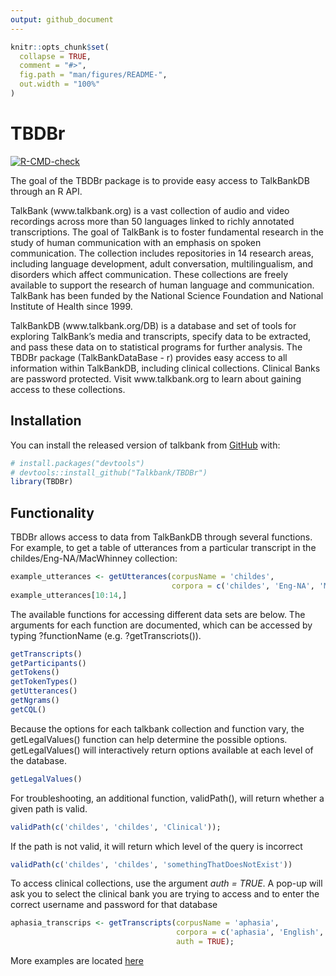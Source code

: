 ```yaml
---
output: github_document
---
```


<!-- README.md is generated from README.Rmd. Please edit that file -->

```r
knitr::opts_chunk$set(
  collapse = TRUE,
  comment = "#>",
  fig.path = "man/figures/README-",
  out.width = "100%"
)
```

# TBDBr

<!-- badges: start -->

[![R-CMD-check](https://github.com/TalkBank/TBDBr/workflows/R-CMD-check/badge.svg)](https://github.com/TalkBank/TBDBr/actions)

<!-- badges: end -->

The goal of the TBDBr package is to provide easy access to TalkBankDB through an R API.

TalkBank (www.talkbank.org) is a vast collection of audio and video recordings across more than 50 languages linked to richly annotated transcriptions. The goal of TalkBank is to foster fundamental research in the study of human communication with an emphasis on spoken communication. The collection includes repositories in 14 research areas, including language development, adult conversation, multilingualism, and disorders which affect communication. These collections are freely available to support the research of human language and communication. TalkBank has been funded by the National Science Foundation and National Institute of Health since 1999.

TalkBankDB (www.talkbank.org/DB) is a database and set of tools for exploring TalkBank’s media and transcripts, specify data to be extracted, and pass these data on to statistical programs for further analysis. The TBDBr package (TalkBankDataBase - r) provides easy access to all information within TalkBankDB, including clinical collections. Clinical Banks are password protected.  Visit www.talkbank.org to learn about gaining access to these collections.

## Installation

You can install the released version of talkbank from [GitHub](https://github.com/) with:

```r
# install.packages("devtools")
# devtools::install_github("Talkbank/TBDBr")
library(TBDBr)
```

## Functionality

TBDBr allows access to data from TalkBankDB through several functions. For example, to get a table of utterances from a particular transcript in the childes/Eng-NA/MacWhinney collection:

```r
example_utterances <- getUtterances(corpusName = 'childes',
                                    corpora = c('childes', 'Eng-NA', 'MacWhinney', '010411a'));
example_utterances[10:14,]
```

The available functions for accessing different data sets are below. The arguments for each function are documented, which can be accessed by typing ?functionName (e.g. ?getTranscriots()).

```r
getTranscripts()
getParticipants()
getTokens()
getTokenTypes()
getUtterances()
getNgrams()
getCQL()
```

Because the options for each talkbank collection and function vary, the getLegalValues() function can help determine the possible options. getLegalValues() will interactively return options available at each level of the database.

```r
getLegalValues()
```

For troubleshooting, an additional function, validPath(), will return whether a given path is valid.

```r
validPath(c('childes', 'childes', 'Clinical'));
```

If the path is not valid, it will return which level of the query is incorrect

```r
validPath(c('childes', 'childes', 'somethingThatDoesNotExist'))
```

To access clinical collections, use the argument *auth = TRUE*. A pop-up will ask you to select the clinical bank you are trying to access and to enter the correct username and password for that database

```r
aphasia_transcrips <- getTranscripts(corpusName = 'aphasia',
                                     corpora = c('aphasia', 'English', 'Aphasia', 'Adler'),
                                     auth = TRUE);
```

More examples are located [here](https://talkbank.github.io/TBDBr/articles/example-queries.html)
